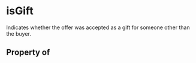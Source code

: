 # isGift

Indicates whether the offer was accepted as a gift for someone other than the buyer.

## Property of



